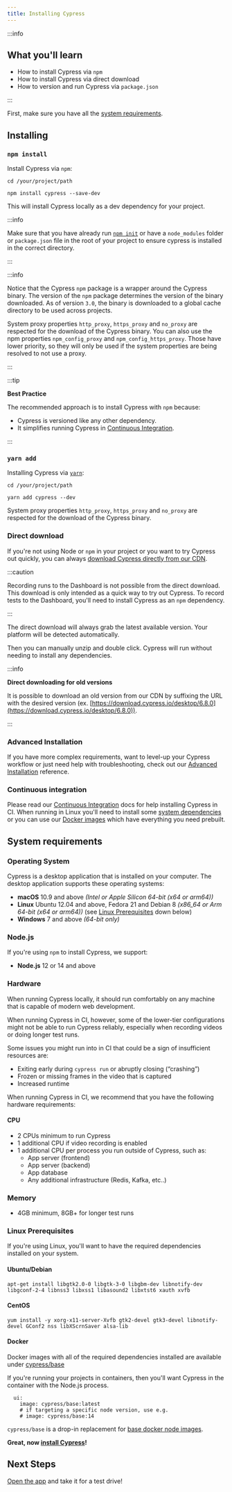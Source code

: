 ```yaml
---
title: Installing Cypress
---
```


:::info

## <Icon name="graduation-cap" /> What you'll learn

- How to install Cypress via `npm`
- How to install Cypress via direct download
- How to version and run Cypress via `package.json`

:::

First, make sure you have all the [system requirements](#system-requirements).

## Installing

### <Icon name="terminal" /> `npm install`

Install Cypress via `npm`:

```shell
cd /your/project/path
```

```shell
npm install cypress --save-dev
```

This will install Cypress locally as a dev dependency for your project.

:::info

Make sure that you have already run
[`npm init`](https://docs.npmjs.com/cli/init) or have a `node_modules` folder or
`package.json` file in the root of your project to ensure cypress is installed
in the correct directory.

:::

<DocsVideo src="/img/snippets/installing-cli.mp4" title="Install via CLI"></DocsVideo>

:::info

Notice that the Cypress `npm` package is a wrapper around the Cypress binary.
The version of the `npm` package determines the version of the binary
downloaded. As of version `3.0`, the binary is downloaded to a global cache
directory to be used across projects.

System proxy properties `http_proxy`, `https_proxy` and `no_proxy` are respected
for the download of the Cypress binary. You can also use the npm properties
`npm_config_proxy` and `npm_config_https_proxy`. Those have lower priority, so
they will only be used if the system properties are being resolved to not use a
proxy.

:::

:::tip

<strong>Best Practice</strong>

The recommended approach is to install Cypress with `npm` because:

- Cypress is versioned like any other dependency.
- It simplifies running Cypress in
  [Continuous Integration](/guides/continuous-integration/introduction).

:::

### <Icon name="terminal" /> `yarn add`

Installing Cypress via [`yarn`](https://yarnpkg.com):

```shell
cd /your/project/path
```

```shell
yarn add cypress --dev
```

System proxy properties `http_proxy`, `https_proxy` and `no_proxy` are respected
for the download of the Cypress binary.

### <Icon name="download" /> Direct download

If you're not using Node or `npm` in your project or you want to try Cypress out
quickly, you can always
[download Cypress directly from our CDN](https://download.cypress.io/desktop).

:::caution

Recording runs to the Dashboard is not possible from the direct download. This
download is only intended as a quick way to try out Cypress. To record tests to
the Dashboard, you'll need to install Cypress as an `npm` dependency.

:::

The direct download will always grab the latest available version. Your platform
will be detected automatically.

Then you can manually unzip and double click. Cypress will run without needing
to install any dependencies.

<DocsVideo src="/img/snippets/installing-global.mp4" title="Install via direct download"></DocsVideo>

:::info

<strong>Direct downloading for old versions</strong>

It is possible to download an old version from our CDN by suffixing the URL with
the desired version (ex.
[https://download.cypress.io/desktop/6.8.0](https://download.cypress.io/desktop/6.8.0)).

:::

### <Icon name="cog" /> Advanced Installation

If you have more complex requirements, want to level-up your Cypress workflow or
just need help with troubleshooting, check out our
[Advanced Installation](/guides/references/advanced-installation) reference.

### <Icon name="sync-alt" /> Continuous integration

Please read our
[Continuous Integration](/guides/continuous-integration/introduction) docs for
help installing Cypress in CI. When running in Linux you'll need to install some
[system dependencies](/guides/continuous-integration/introduction#dependencies)
or you can use our [Docker images](/examples/examples/docker) which have
everything you need prebuilt.

## System requirements

### Operating System

Cypress is a desktop application that is installed on your computer. The desktop
application supports these operating systems:

- **macOS** 10.9 and above _(Intel or Apple Silicon 64-bit (x64 or arm64))_
- **Linux** Ubuntu 12.04 and above, Fedora 21 and Debian 8 _(x86_64 or Arm
  64-bit (x64 or arm64))_ (see [Linux Prerequisites](#linux-prerequisites) down
  below)
- **Windows** 7 and above _(64-bit only)_

### Node.js

If you're using `npm` to install Cypress, we support:

- **Node.js** 12 or 14 and above

### Hardware

When running Cypress locally, it should run comfortably on any machine that is
capable of modern web development.

When running Cypress in CI, however, some of the lower-tier configurations might
not be able to run Cypress reliably, especially when recording videos or doing
longer test runs.

Some issues you might run into in CI that could be a sign of insufficient
resources are:

- Exiting early during `cypress run` or abruptly closing (“crashing”)
- Frozen or missing frames in the video that is captured
- Increased runtime

When running Cypress in CI, we recommend that you have the following hardware
requirements:

#### CPU

- 2 CPUs minimum to run Cypress
- 1 additional CPU if video recording is enabled
- 1 additional CPU per process you run outside of Cypress, such as:
  - App server (frontend)
  - App server (backend)
  - App database
  - Any additional infrastructure (Redis, Kafka, etc..)

### Memory

- 4GB minimum, 8GB+ for longer test runs

### Linux Prerequisites

If you're using Linux, you'll want to have the required dependencies installed
on your system.

#### Ubuntu/Debian

```shell
apt-get install libgtk2.0-0 libgtk-3-0 libgbm-dev libnotify-dev libgconf-2-4 libnss3 libxss1 libasound2 libxtst6 xauth xvfb
```

#### CentOS

```shell
yum install -y xorg-x11-server-Xvfb gtk2-devel gtk3-devel libnotify-devel GConf2 nss libXScrnSaver alsa-lib
```

#### Docker

Docker images with all of the required dependencies installed are available
under [cypress/base](https://github.com/cypress-io/cypress-docker-images)

If you're running your projects in containers, then you'll want Cypress in the
container with the Node.js process.

```
  ui:
    image: cypress/base:latest
    # if targeting a specific node version, use e.g.
    # image: cypress/base:14
```

`cypress/base` is a drop-in replacement for
[base docker node images](https://hub.docker.com/_/node/).

**Great, now [install Cypress](#installing)!**

## Next Steps

[Open the app](/guides/getting-started/opening-the-app) and take it for a test
drive!
